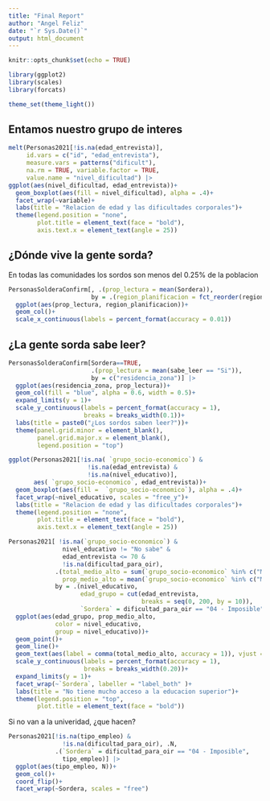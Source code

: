 ```yaml
---
title: "Final Report"
author: "Angel Feliz"
date: "`r Sys.Date()`"
output: html_document
---
```


```r
knitr::opts_chunk$set(echo = TRUE)
```

```r
library(ggplot2)
library(scales)
library(forcats)

theme_set(theme_light())
```

## Entamos nuestro grupo de interes

```r
melt(Personas2021[!is.na(edad_entrevista)], 
     id.vars = c("id", "edad_entrevista"), 
     measure.vars = patterns("dificult"),
     na.rm = TRUE, variable.factor = TRUE,
     value.name = "nivel_dificultad") |>
ggplot(aes(nivel_dificultad, edad_entrevista))+
  geom_boxplot(aes(fill = nivel_dificultad), alpha = .4)+
  facet_wrap(~variable)+
  labs(title = "Relacion de edad y las dificultades corporales")+
  theme(legend.position = "none",
        plot.title = element_text(face = "bold"),
        axis.text.x = element_text(angle = 25))

```


## ¿Dónde vive la gente sorda?

En todas las comunidades los sordos son menos del 0.25% de la poblacion

```r
PersonasSolderaConfirm[, .(prop_lectura = mean(Sordera)), 
                       by = .(region_planificacion = fct_reorder(region_planificacion, Sordera, sum))] |>
  ggplot(aes(prop_lectura, region_planificacion))+
  geom_col()+
  scale_x_continuous(labels = percent_format(accuracy = 0.01))
```

## ¿La gente sorda sabe leer?

```r
PersonasSolderaConfirm[Sordera==TRUE, 
                       .(prop_lectura = mean(sabe_leer == "Si")), 
                       by = c("residencia_zona")] |>
  ggplot(aes(residencia_zona, prop_lectura))+
  geom_col(fill = "blue", alpha = 0.6, width = 0.5)+
  expand_limits(y = 1)+
  scale_y_continuous(labels = percent_format(accuracy = 1),
                     breaks = breaks_width(0.1))+
  labs(title = paste0("¿Los sordos saben leer?"))+
  theme(panel.grid.minor = element_blank(),
        panel.grid.major.x = element_blank(),
        legend.position = "top")

```


```r

ggplot(Personas2021[!is.na( `grupo_socio-economico`) & 
                      !is.na(edad_entrevista) &
                      !is.na(nivel_educativo)], 
       aes( `grupo_socio-economico`, edad_entrevista))+
  geom_boxplot(aes(fill =  `grupo_socio-economico`), alpha = .4)+
  facet_wrap(~nivel_educativo, scales = "free_y")+
  labs(title = "Relacion de edad y las dificultades corporales")+
  theme(legend.position = "none",
        plot.title = element_text(face = "bold"),
        axis.text.x = element_text(angle = 25))


```

```r
Personas2021[ !is.na(`grupo_socio-economico`) & 
               nivel_educativo != "No sabe" &
               edad_entrevista <= 70 &
               !is.na(dificultad_para_oir),
             .(total_medio_alto = sum(`grupo_socio-economico` %in% c("Medio y Medio alto", "Alto")),
               prop_medio_alto = mean(`grupo_socio-economico` %in% c("Medio y Medio alto", "Alto"))),
             by = .(nivel_educativo, 
                    edad_grupo = cut(edad_entrevista, 
                                     breaks = seq(0, 200, by = 10)),
                    `Sordera` = dificultad_para_oir == "04 - Imposible")] |>
  ggplot(aes(edad_grupo, prop_medio_alto, 
             color = nivel_educativo,
             group = nivel_educativo))+
  geom_point()+
  geom_line()+
  geom_text(aes(label = comma(total_medio_alto, accuracy = 1)), vjust = 1.2)+
  scale_y_continuous(labels = percent_format(accuracy = 1), 
                     breaks = breaks_width(0.20))+
  expand_limits(y = 1)+
  facet_wrap(~`Sordera`, labeller = "label_both" )+
  labs(title = "No tiene mucho acceso a la educacion superior")+
  theme(legend.position = "top",
        plot.title = element_text(face = "bold"))
```

Si no van a la univeridad, ¿que hacen?

```r
Personas2021[!is.na(tipo_empleo) &
               !is.na(dificultad_para_oir), .N,
             .(`Sordera` = dificultad_para_oir == "04 - Imposible",
               tipo_empleo)] |>
  ggplot(aes(tipo_empleo, N))+
  geom_col()+
  coord_flip()+
  facet_wrap(~Sordera, scales = "free")
```

